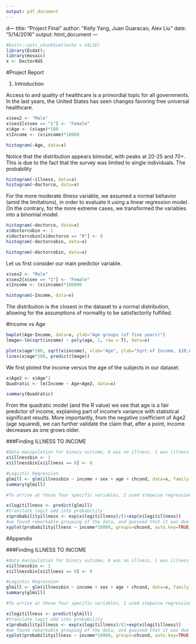 ```yaml
---
output: pdf_document
---
```

d---
title: "Project Final"
author: "Kelly Yang, Juan Guaracao, Alex Liu"
date: "5/14/2016"
output: html_document
---

```r
#knitr::opts_chunk$set(echo = FALSE)
library(Ecdat);
library(mosaic)
x <- DoctorAUS
```

#Project Report

1. Introduction

  Access to and quality of healthcare is a primordial topic for all governments. In the last years, the United States has seen changes favoring free universal healthcare. 
    
```r
x$sex2 <- "Male"
x$sex2[x$sex == "1"] <- "Female"
x$Age <- (x$age)*100
x$Income <- (x$income)*10000

```
```r
histogram(~Age, data=x)
```

 Notice that the distribution appears bimodal, with peaks at 20-25 and 70+. This is due to the fact that the survey was limited to single individuals. The probability
 
```r
histogram(~illness, data=x) 
histogram(~doctorco, data=x)
```

 For the more moderate illness variable, we assumed a normal behavior (amid the limitations), in order to evaluate it using a linear regression model. On the contrary, for the more extreme cases, we transformed the variables into a binomial model.
 
```r
histogram(~doctorco, data=x)
x$doctorcobin <- 1
x$doctorcobin[x$doctorco == "0"] <- 0
histogram(~doctorcobin, data=x)
```
 
```r
histogram(~doctorcobin, data=x)
```

 Let us first consider our main predictor variable.
 
```r
x$sex2 <- "Male"
x$sex2[x$sex == "1"] <- "Female"
x$Income <- (x$income)*100000
``` 
 
```r
histogram(~Income, data=x)
```

 The distribution is the closest in the dataset to a normal distribution, allowing for the assumptions of normality to be satisfactorily fulfilled.
 

#Income vs Age

```r
bwplot(Age~Income, data=x, ylab="Age groups (of five years)")
lmage<-lm(sqrt(income) ~ poly(age, 2, raw = T), data=x)

plot(x$age*100, sqrt(x$income), xlab="Age", ylab="Sqrt of Income, $10,000")
lines(x$age*100, predict(lmage))
```

 We first ploted the income versus the age of the subjects in our dataset.
 
 
 
```r
x$Age2 <- x$Age^2
Quadratic <- lm(Income ~ Age+Age2, data=x)
```

```r
summary(Quadratic)
```

From the quadratic model (and the R value) we see that age is a fair predictor of income, explaining part of income's variance with statistical significant results. More importantly, from the negative coefficient of Age2 (age squared), we can further validate the claim that, after a point, income decreases as one grows older.

###Finding ILLNESS TO INCOME
```r
#data manipulation for binary outcome, 0 was no illness, 1 was illness
x$illnessbin <- 1
x$illnessbin[x$illness == 0] <- 0

#Logistic Regression
glmill <- glm(illnessbin ~ income + sex + age + chcond, data=x, family = "binomial")
summary(glmill)

#To arrive at those four specific variables, I used stepwise regression. First, I included all variables that would be the cause, not the result, of an illness. This excluded variables such as doctor consultations and medecines consumed, because those I guess are a result of one getting an illness. The hscore is measured using the Golberg method, which mainly analyzes a patient's psychiatric state, so I also didn't include it in the model, although when I did add it in it was statistically significant. 

x$logitillness <- predict(glmill)
#translate logit odd into probability
x$probabilityillness <- exp(x$logitillness)/(1+exp(x$logitillness))
#we found remarkable grouping of the data, and guessed that it was due to chronic conditions
xyplot(probabilityillness ~ income*10000, groups=chcond, auto.key=TRUE, data=x, type=c("p","r"), xlab="Income", ylab="Probability of Illness", main="Probability of Illness in Past 2 Weeks to Income")
```

#Appendix

###Finding ILLNESS TO INCOME
```r
#data manipulation for binary outcome, 0 was no illness, 1 was illness
x$illnessbin <- 1
x$illnessbin[x$illness == 0] <- 0

#Logistic Regression
glmill <- glm(illnessbin ~ income + sex + age + chcond, data=x, family = "binomial")
summary(glmill)

#To arrive at those four specific variables, I used stepwise regression. First, I included all variables that would be the cause, not the result, of an illness. This excluded variables such as doctor consultations and medecines consumed, because those I guess are a result of one getting an illness. The hscore is measured using the Golberg method, which mainly analyzes a patient's psychiatric state, so I also didn't include it in the model, although when I did add it in it was statistically significant. 

x$logitillness <- predict(glmill)
#translate logit odd into probability
x$probabilityillness <- exp(x$logitillness)/(1+exp(x$logitillness))
#we found remarkable grouping of the data, and guessed that it was due to chronic conditions
xyplot(probabilityillness ~ income*10000, groups=chcond, auto.key=TRUE, data=x, type=c("p","r"), xlab="Income", ylab="Probability of Illness", main="Probability of Illness in Past 2 Weeks to Income")
```


